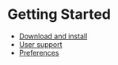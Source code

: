 # Getting Started

  - [Download and install](/getting-started/download-and-install)
  - [User support](/getting-started/user-support)
  - [Preferences](/getting-started/preferences)